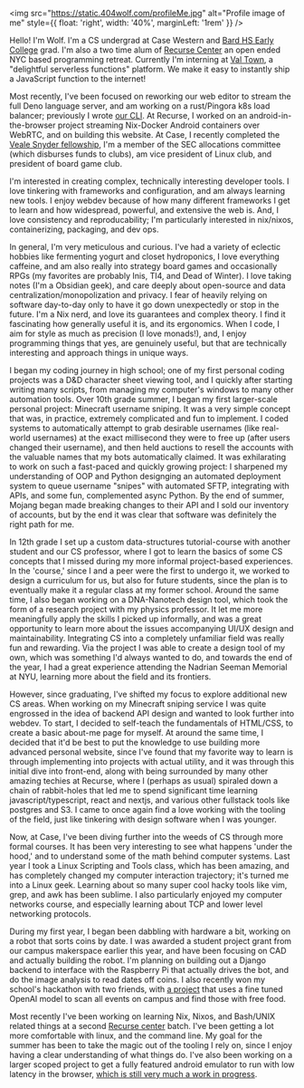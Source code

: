 <img
  src="https://static.404wolf.com/profileMe.jpg"
  alt="Profile image of me"
  style={{ float: 'right', width: '40%', marginLeft: '1rem' }}
/>

Hello! I'm Wolf. I'm a CS undergrad at Case Western and
[Bard HS Early College](https://bhsec.bard.edu/queens/) grad. I'm also a two
time alum of [Recurse Center](https://www.recurse.com/) an open ended NYC based
programming retreat. Currently I'm interning at [Val Town](https://val.town), a
"delightful serverless functions" platform. We make it easy to instantly ship a
JavaScript function to the internet!

Most recently, I've been focused on reworking our web editor to stream the full
Deno language server, and am working on a rust/Pingora k8s load balancer;
previously I wrote [our CLI](https://github.com/val-town/vt). At Recurse, I
worked on an android-in-the-browser project streaming Nix-Docker Android
containers over WebRTC, and on building this website. At Case, I recently
completed the
[Veale Snyder fellowship](https://case.edu/entrepreneurship/fellowships/veale-snyder-fellows-program),
I'm a member of the SEC allocations committee (which disburses funds to clubs),
am vice president of Linux club, and president of board game club.

I'm interested in creating complex, technically interesting developer tools. I
love tinkering with frameworks and configuration, and am always learning new
tools. I enjoy webdev because of how many different frameworks I get to learn
and how widespread, powerful, and extensive the web is. And, I love consistency
and reproducability; I'm particularly interested in nix/nixos, containerizing,
packaging, and dev ops.

In general, I'm very meticulous and curious. I've had a variety of eclectic
hobbies like fermenting yogurt and closet hydroponics, I love everything
caffeine, and am also really into strategy board games and occasionally RPGs (my
favorites are probably Inis, TI4, and Dead of Winter). I love taking notes (I'm
a Obsidian geek), and care deeply about open-source and data
centralization/monopolization and privacy. I fear of heavily relying on software
day-to-day only to have it go down unexpectedly or stop in the future. I'm a Nix
nerd, and love its guarantees and complex theory. I find it fascinating how
generally useful it is, and its ergonomics. When I code, I aim for style as much
as precision (I love monads!), and, I enjoy programming things that yes, are
genuinely useful, but that are technically interesting and approach things in
unique ways.

I began my coding journey in high school; one of my first personal coding
projects was a D&D character sheet viewing tool, and I quickly after starting
writing many scripts, from managing my computer's windows to many other
automation tools. Over 10th grade summer, I began my first larger-scale personal
project: Minecraft username sniping. It was a very simple concept that was, in
practice, extremely complicated and fun to implement. I coded systems to
automatically attempt to grab desirable usernames (like real-world usernames) at
the exact millisecond they were to free up (after users changed their username),
and then held auctions to resell the accounts with the valuable names that my
bots automatically claimed. It was exhilarating to work on such a fast-paced and
quickly growing project: I sharpened my understanding of OOP and Python
designging an automated deployment system to queue username "snipes" with
automated SFTP, integrating with APIs, and some fun, complemented async Python.
By the end of summer, Mojang began made breaking changes to their API and I sold
our inventory of accounts, but by the end it was clear that software was
definitely the right path for me.

In 12th grade I set up a custom data-structures tutorial-course with another
student and our CS professor, where I got to learn the basics of some CS
concepts that I missed during my more informal project-based experiences. In the
'course,' since I and a peer were the first to undergo it, we worked to design a
curriculum for us, but also for future students, since the plan is to eventually
make it a regular class at my former school. Around the same time, I also began
working on a DNA-Nanotech design tool, which took the form of a research project
with my physics professor. It let me more meaningfully apply the skills I picked
up informally, and was a great opportunity to learn more about the issues
accompanying UI/UX design and maintainability. Integrating CS into a completely
unfamiliar field was really fun and rewarding. Via the project I was able to
create a design tool of my own, which was something I'd always wanted to do, and
towards the end of the year, I had a great experience attending the Nadrian
Seeman Memorial at NYU, learning more about the field and its frontiers.

However, since graduating, I've shifted my focus to explore additional new CS
areas. When working on my Minecraft sniping service I was quite engrossed in the
idea of backend API design and wanted to look further into webdev. To start, I
decided to self-teach the fundamentals of HTML/CSS, to create a basic about-me
page for myself. At around the same time, I decided that it'd be best to put the
knowledge to use building more advanced personal website, since I've found that
my favorite way to learn is through implementing into projects with actual
utility, and it was through this initial dive into front-end, along with being
surrounded by many other amazing techies at Recurse, where I (perhaps as usual)
spiraled down a chain of rabbit-holes that led me to spend significant time
learning javascript/typescript, react and nextjs, and various other fullstack
tools like postgres and S3. I came to once again find a love working with the
tooling of the field, just like tinkering with design software when I was
younger.

Now, at Case, I've been diving further into the weeds of CS through more formal
courses. It has been very interesting to see what happens 'under the hood,' and
to understand some of the math behind computer systems. Last year I took a Linux
Scripting and Tools class, which has been amazing, and has completely changed my
computer interaction trajectory; it's turned me into a Linux geek. Learning
about so many super cool hacky tools like vim, grep, and awk has been sublime. I
also particularly enjoyed my computer networks course, and especially learning
about TCP and lower level networking protocols.

During my first year, I began been dabbling with hardware a bit, working on a
robot that sorts coins by date. I was awarded a student project grant from our
campus makerspace earlier this year, and have been focusing on CAD and actually
building the robot. I'm planning on building out a Django backend to interface
with the Raspberry Pi that actually drives the bot, and do the image analysis to
read dates off coins. I also recently won my school's hackathon with two
friends, with [a project](https://404wolf.com/posts/project/freeCwruFood) that
uses a fine tuned OpenAI model to scan all events on campus and find those with
free food.

Most recently I've been working on learning Nix, Nixos, and Bash/UNIX related
things at a second [Recurse center](https://recurse.com) batch. I've been
getting a lot more comfortable with linux, and the command line. My goal for the
summer has been to take the magic out of the tooling I rely on, since I enjoy
having a clear understanding of what things do. I've also been working on a
larger scoped project to get a fully featured android emulator to run with low
latency in the browser,
[which is still very much a work in progress](https://404wolf.com/posts/project/androidBrowser).
